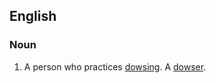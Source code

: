 ==English==

===Noun===
{{en-noun|sg=[[water]] [[diviner]]}}

#A person who practices [[dowsing]]. A [[dowser]].